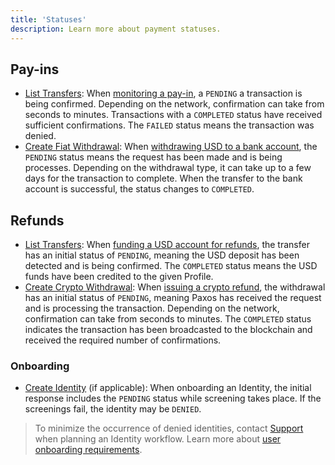 ```yaml
---
title: 'Statuses'
description: Learn more about payment statuses.
---
```


[create-identity]: /api-reference/identity/create-identity
[help-desk]: https://support.paxos.com
[list-transfers]: /api-reference/transfers/list-transfers
[pay-in-monitor]: /payments/quickstart#pay-in-monitor-reconcile
[fiat-withdrawal]: /api-reference/fiat-transfers/create-fiat-withdrawal
[withdraw-usd]: /payments/quickstart#pay-in-withdraw-fiat
[fund-account]: /payments/quickstart#refund-fund-account
[refunds]: /payments/quickstart#refunds
[create-crypto-withdrawal]: /api-reference/crypto-withdrawals/create-crypto-withdrawal
[onboarding]: /payments/faq#seller-onboarding

## Pay-ins

- [List Transfers][list-transfers]: When [monitoring a pay-in][pay-in-monitor], a `PENDING` a transaction is being confirmed. Depending on the network, confirmation can take from seconds to minutes. Transactions with a `COMPLETED` status have received sufficient confirmations. The `FAILED` status means the transaction was denied.
- [Create Fiat Withdrawal][fiat-withdrawal]: When [withdrawing USD to a bank account][withdraw-usd], the `PENDING` status means the request has been made and is being processes. Depending on the withdrawal type, it can take up to a few days for the transaction to complete. When the transfer to the bank account is successful, the status changes to `COMPLETED`.

## Refunds

- [List Transfers][list-transfers]: When [funding a USD account for refunds][fund-account], the transfer has an initial status of `PENDING`, meaning the USD deposit has been detected and is being confirmed. The `COMPLETED` status means the USD funds have been credited to the given Profile.
- [Create Crypto Withdrawal][create-crypto-withdrawal]: When [issuing a crypto refund][refunds], the withdrawal has an initial status of `PENDING`, meaning Paxos has received the request and is processing the transaction. Depending on the network, confirmation can take from seconds to minutes. The `COMPLETED` status indicates the transaction has been broadcasted to the blockchain and received the required number of confirmations.

### Onboarding

- [Create Identity][create-identity] (if applicable): When onboarding an Identity, the initial response includes the `PENDING` status while screening takes place. If the screenings fail, the identity may be `DENIED`.

> To minimize the occurrence of denied identities, contact [Support][help-desk] when planning an Identity workflow. Learn  more about [user onboarding requirements][onboarding].
